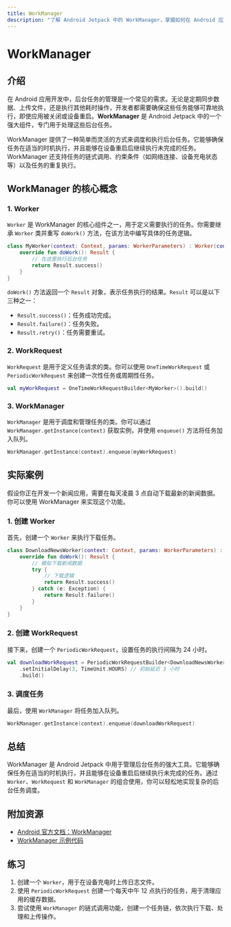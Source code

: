 ```yaml
---
title: WorkManager
description: "了解 Android Jetpack 中的 WorkManager，掌握如何在 Android 应用中执行后台任务，即使应用关闭也能确保任务完成。"
---
```


# WorkManager

## 介绍

在 Android 应用开发中，后台任务的管理是一个常见的需求。无论是定期同步数据、上传文件，还是执行其他耗时操作，开发者都需要确保这些任务能够可靠地执行，即使应用被关闭或设备重启。**WorkManager** 是 Android Jetpack 中的一个强大组件，专门用于处理这些后台任务。

WorkManager 提供了一种简单而灵活的方式来调度和执行后台任务。它能够确保任务在适当的时机执行，并且能够在设备重启后继续执行未完成的任务。WorkManager 还支持任务的链式调用、约束条件（如网络连接、设备充电状态等）以及任务的重复执行。

## WorkManager 的核心概念

### 1. Worker

`Worker` 是 WorkManager 的核心组件之一，用于定义需要执行的任务。你需要继承 `Worker` 类并重写 `doWork()` 方法，在该方法中编写具体的任务逻辑。

```kotlin
class MyWorker(context: Context, params: WorkerParameters) : Worker(context, params) {
    override fun doWork(): Result {
        // 在这里执行后台任务
        return Result.success()
    }
}
```

`doWork()` 方法返回一个 `Result` 对象，表示任务执行的结果。`Result` 可以是以下三种之一：

- `Result.success()`：任务成功完成。
- `Result.failure()`：任务失败。
- `Result.retry()`：任务需要重试。

### 2. WorkRequest

`WorkRequest` 是用于定义任务请求的类。你可以使用 `OneTimeWorkRequest` 或 `PeriodicWorkRequest` 来创建一次性任务或周期性任务。

```kotlin
val myWorkRequest = OneTimeWorkRequestBuilder<MyWorker>().build()
```

### 3. WorkManager

`WorkManager` 是用于调度和管理任务的类。你可以通过 `WorkManager.getInstance(context)` 获取实例，并使用 `enqueue()` 方法将任务加入队列。

```kotlin
WorkManager.getInstance(context).enqueue(myWorkRequest)
```

## 实际案例

假设你正在开发一个新闻应用，需要在每天凌晨 3 点自动下载最新的新闻数据。你可以使用 WorkManager 来实现这个功能。

### 1. 创建 Worker

首先，创建一个 `Worker` 来执行下载任务。

```kotlin
class DownloadNewsWorker(context: Context, params: WorkerParameters) : Worker(context, params) {
    override fun doWork(): Result {
        // 模拟下载新闻数据
        try {
            // 下载逻辑
            return Result.success()
        } catch (e: Exception) {
            return Result.failure()
        }
    }
}
```

### 2. 创建 WorkRequest

接下来，创建一个 `PeriodicWorkRequest`，设置任务的执行间隔为 24 小时。

```kotlin
val downloadWorkRequest = PeriodicWorkRequestBuilder<DownloadNewsWorker>(24, TimeUnit.HOURS)
    .setInitialDelay(3, TimeUnit.HOURS) // 初始延迟 3 小时
    .build()
```

### 3. 调度任务

最后，使用 `WorkManager` 将任务加入队列。

```kotlin
WorkManager.getInstance(context).enqueue(downloadWorkRequest)
```

## 总结

WorkManager 是 Android Jetpack 中用于管理后台任务的强大工具。它能够确保任务在适当的时机执行，并且能够在设备重启后继续执行未完成的任务。通过 `Worker`、`WorkRequest` 和 `WorkManager` 的组合使用，你可以轻松地实现复杂的后台任务调度。

## 附加资源

- [Android 官方文档：WorkManager](https://developer.android.com/topic/libraries/architecture/workmanager)
- [WorkManager 示例代码](https://github.com/android/architecture-components-samples/tree/main/WorkManagerSample)

## 练习

1. 创建一个 `Worker`，用于在设备充电时上传日志文件。
2. 使用 `PeriodicWorkRequest` 创建一个每天中午 12 点执行的任务，用于清理应用的缓存数据。
3. 尝试使用 `WorkManager` 的链式调用功能，创建一个任务链，依次执行下载、处理和上传操作。